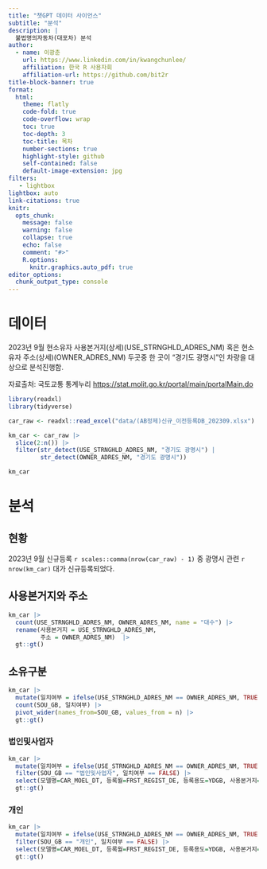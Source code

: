```yaml
---
title: "챗GPT 데이터 사이언스"
subtitle: "분석"
description: |
  불법명의자동차(대포차) 분석 
author:
  - name: 이광춘
    url: https://www.linkedin.com/in/kwangchunlee/
    affiliation: 한국 R 사용자회
    affiliation-url: https://github.com/bit2r
title-block-banner: true
format:
  html:
    theme: flatly
    code-fold: true
    code-overflow: wrap
    toc: true
    toc-depth: 3
    toc-title: 목차
    number-sections: true
    highlight-style: github    
    self-contained: false
    default-image-extension: jpg
filters:
   - lightbox
lightbox: auto
link-citations: true
knitr:
  opts_chunk: 
    message: false
    warning: false
    collapse: true
    echo: false
    comment: "#>" 
    R.options:
      knitr.graphics.auto_pdf: true
editor_options: 
  chunk_output_type: console
---
```


# 데이터

2023년 9월 현소유자 사용본거지(상세)(USE_STRNGHLD_ADRES_NM) 혹은 
현소유자 주소(상세)(OWNER_ADRES_NM) 두곳중 한 곳이 "경기도 광명시"인 차량을 대상으로 분석진행함.

[자료출처: 국토교통 통계누리 <https://stat.molit.go.kr/portal/main/portalMain.do>]{.aside}

```r
library(readxl)
library(tidyverse)

car_raw <- readxl::read_excel("data/(AB정제)신규_이전등록DB_202309.xlsx")

km_car <- car_raw |> 
  slice(2:n()) |> 
  filter(str_detect(USE_STRNGHLD_ADRES_NM, "경기도 광명시") |
         str_detect(OWNER_ADRES_NM, "경기도 광명시")) 

km_car

```

# 분석

## 현황

2023년 9월 신규등록 `r scales::comma(nrow(car_raw) - 1)` 중 광명시 관련 `r nrow(km_car)` 대가 신규등록되었다.

## 사용본거지와 주소

```r
km_car |> 
  count(USE_STRNGHLD_ADRES_NM, OWNER_ADRES_NM, name = "대수") |> 
  rename(사용본거지 = USE_STRNGHLD_ADRES_NM,
         주소 = OWNER_ADRES_NM)  |> 
  gt::gt()
```


## 소유구분

```r
km_car |> 
  mutate(일치여부 = ifelse(USE_STRNGHLD_ADRES_NM == OWNER_ADRES_NM, TRUE, FALSE)) |> 
  count(SOU_GB, 일치여부) |> 
  pivot_wider(names_from=SOU_GB, values_from = n) |> 
  gt::gt()
```

### 법인및사업자

```r
km_car |> 
  mutate(일치여부 = ifelse(USE_STRNGHLD_ADRES_NM == OWNER_ADRES_NM, TRUE, FALSE)) |> 
  filter(SOU_GB == "법인및사업자", 일치여부 == FALSE) |> 
  select(모델명=CAR_MOEL_DT, 등록월=FRST_REGIST_DE, 등록용도=YDGB, 사용본거지=USE_STRNGHLD_ADRES_NM,소유자주소=OWNER_ADRES_NM) |> 
  gt::gt()
```

### 개인

```r
km_car |> 
  mutate(일치여부 = ifelse(USE_STRNGHLD_ADRES_NM == OWNER_ADRES_NM, TRUE, FALSE)) |> 
  filter(SOU_GB == "개인", 일치여부 == FALSE) |> 
  select(모델명=CAR_MOEL_DT, 등록월=FRST_REGIST_DE, 등록용도=YDGB, 사용본거지=USE_STRNGHLD_ADRES_NM,소유자주소=OWNER_ADRES_NM) |> 
  gt::gt()
```
